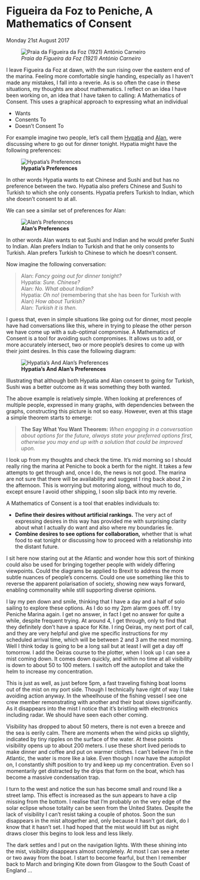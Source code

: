 
# Figueira da Foz to Peniche, A Mathematics of Consent 
Monday 21st August 2017

![*Praia da Figueira da Foz (1921) António Carneiro*](images/PraiaDaFigueiraDaFoz.jpg)

I leave Figueira da Foz at dawn, with the sun rising over the eastern end of the marina. Feeling more comfortable single handing, especially as I haven’t made any mistakes, I fall into a reverie. As is so often the case in these situations, my thoughts are about mathematics. I reflect on an idea I have been working on, an idea that I have taken to calling: A Mathematics of Consent. This uses a graphical approach to expressing what an individual

* Wants
* Consents To
* Doesn’t Consent To

For example imagine two people, let’s call them [Hypatia](https://en.wikipedia.org/wiki/Hypatia) and [Alan](https://en.wikipedia.org/wiki/Alan_Turing), were discussing where to go out for dinner tonight. Hypatia might have the following preferences:

![**Hypatia's Preferences**](images/HypatiasPreferences.png) 

In other words Hypatia wants to eat Chinese and Sushi and but has no preference between the two. Hypatia also prefers Chinese and Sushi to Turkish to which she only consents. Hypatia prefers Turkish to Indian, which she doesn’t consent to at all.

We can see a similar set of preferences for Alan:

![**Alan's Preferences**](images/AlansPreferences.png) 

In other words Alan wants to eat Sushi and Indian and he would prefer Sushi to Indian. Alan prefers Indian to Turkish and that he only consents to Turkish. Alan prefers Turkish to Chinese to which he doesn’t consent.

Now imagine the following conversation:

> Alan: *Fancy going out for dinner tonight?*  
> Hypatia: *Sure. Chinese?*  
> Alan: *No. What about Indian?*  
> Hypatia: *Oh no!* (remembering that she has been for Turkish with Alan) *How about Turkish?*  
> Alan: *Turkish it is then.*  

I guess that, even in simple situations like going out for dinner, most people have had conversations like this, where in trying to please the other person we have come up with a sub-optimal compromise. A Mathematics of Consent is a tool for avoiding such compromises. It allows us to add, or more accurately intersect, two or more people’s desires to come up with their joint desires. In this case the following diagram:

![**Hypatia's And Alan's Preferences**](images/HypatiaAndAlansPreferences.png) 

Illustrating that although both Hypatia and Alan consent to going for Turkish, Sushi was a better outcome as it was something they both wanted.

The above example is relatively simple. When looking at preferences of multiple people, expressed in many graphs, with dependencies between the graphs, constructing this picture is not so easy. However, even at this stage a simple theorem starts to emerge:

> **The Say What You Want Theorem:** *When engaging in a conversation about options for the future, always state your preferred options first, otherwise you may end up with a solution that could be improved upon.*

I look up from my thoughts and check the time. It’s mid morning so I should really ring the marina at Peniche to book a berth for the night. It takes a few attempts to get through and, once I do, the news is not good. The marina are not sure that there will be availability and suggest I ring back about 2 in the afternoon. This is worrying but motoring along, without much to do, except ensure I avoid other shipping, I soon slip back into my reverie.

A Mathematics of Consent is a tool that enables individuals to:

* **Define their desires without artificial rankings.** The very act of expressing desires in this way has  provided me with surprising clarity about what I actually do want and also where my boundaries lie.
* **Combine desires to see options for collaboration,** whether that is what food to eat tonight or discussing how to proceed with a relationship into the distant future.

I sit here now staring out at the Atlantic and wonder how this sort of thinking could also be used for bringing together people with widely differing viewpoints. Could the diagrams be applied to Brexit to address the more subtle nuances of people’s concerns. Could one use something like this to reverse the apparent polarisation of society, showing new ways forward, enabling commonality while still supporting diverse opinions.

I lay my pen down and smile, thinking that I have a day and a half of solo sailing to explore these options. As I do so my 2pm alarm goes off. I try Peniche Marina again. I get no answer, in fact I get no answer for quite a while, despite frequent trying. At around 4, I get through, only to find that they definitely don’t have a space for Kite. I ring Oeiras, my next port of call, and they are very helpful and give me specific instructions for my scheduled arrival time, which will be between 2 and 3 am the next morning. Well I think today is going to be a long sail but at least I will get a day off tomorrow. I add the Oeiras course to the plotter, when I look up I can see a mist coming down. It comes down quickly, and within no time at all visibility is down to about 50 to 100 meters. I switch off the autopilot and take the helm to increase my concentration.  

This is just as well, as just before 5pm, a fast traveling fishing boat looms out of the mist on my port side. Though I technically have right of way I take avoiding action anyway. In the wheelhouse of the fishing vessel I see one crew member remonstrating with another and their boat slows significantly. As it disappears into the mist I notice that it’s bristling with electronics including radar. We should have seen each other coming.

Visibility has dropped to about 50 meters, there is not even a breeze and the sea is eerily calm. There are moments when the wind picks up slightly, indicated by tiny ripples on the surface of the water. At these points visibility opens up to about 200 meters. I use these short lived periods to make dinner and coffee and put on warmer clothes. I can’t believe I’m in the Atlantic, the water is more like a lake. Even though I now have the autopilot on, I constantly shift position to try and keep up my concentration. Even so I momentarily get distracted by the drips that form on the boat, which has become a massive condensation trap.

I turn to the west and notice the sun has become small and round like a street lamp. This effect is increased as the sun appears to have a clip missing from the bottom. I realise that I’m probably on the very edge of the solar eclipse whose totality can be seen from the United States. Despite the lack of visibility I can’t resist taking a couple of photos. Soon the sun disappears in the mist altogether and, only because it hasn’t got dark, do I know that it hasn’t set. I had hoped that the mist would lift but as night draws closer this begins to look less and less likely.

The dark settles and I put on the navigation lights. With these shining into the mist, visibility disappears almost completely. At most I can see a meter or two away from the boat.  I start to become fearful, but then I remember back to March and bringing Kite down from Glasgow to the South Coast of England ...
